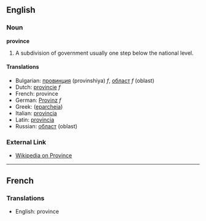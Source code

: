==English==
===Noun===
'''province'''

# A subdivision of government usually one step below the national level.

====Translations====

*Bulgarian: [[провинция]] (provinshiya) ''f'', [[област]] ''f'' (oblast)
*Dutch: [[provincie]] ''f''
*French: province
*German: [[Provinz]] ''f''
*Greek: ([[eparcheia]])
*Italian: [[provincia]]
*Latin: [[provincia]]
*Russian: [[област]] (oblast)

===External Link===

*[[wikipedia:en:Province|Wikipedia on Province]]

----
==French==
===Translations===

*English: province